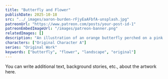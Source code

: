 ---
title: "Butterfly and Flower"
publishDate: 2025-10-18
src: "../_images/aaron-burden-rFjyEaAFbfA-unsplash.jpg"
patreonUrl: "https://www.patreon.com/posts/your-post-id-1"
patreonEmbedImageUrl: "/images/patreon-banner.png"
relatedImages: []
description: "An illustration of an orange butterfly perched on a pink flower in a field at dusk, with a tranquil forest in the background."
characters: ["Original Character A"]
series: "Original Work"
keywords: ["butterfly", "flower", "landscape", "original"]
---

You can write additional text, background stories, etc., about the artwork here.